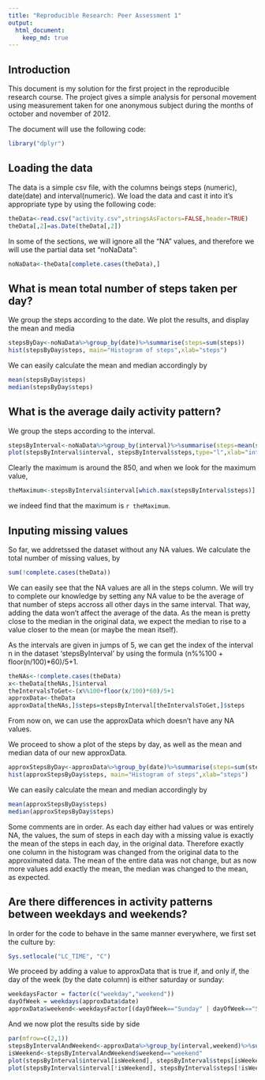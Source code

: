 ```yaml
---
title: "Reproducible Research: Peer Assessment 1"
output: 
  html_document:
    keep_md: true
---
```



## Introduction
This document is my solution for the first project in the reproducible research course. The project gives a simple analysis for personal movement using measurement taken for one anonymous subject during the months of october and november of 2012.

The document will use the following code:

```r
library("dplyr")
```

## Loading the data
The data is a simple csv file, with the columns beings steps (numeric), date(date) and interval(numeric). We load the data and cast it into it's appropriate type by using the following code:
```r
theData<-read.csv("activity.csv",stringsAsFactors=FALSE,header=TRUE)
theData[,2]=as.Date(theData[,2])
```

In some of the sections, we will ignore all the "NA" values, and therefore we will use the partial data set "noNaData":
```r
noNaData<-theData[complete.cases(theData),]
```

## What is mean total number of steps taken per day?
We group the steps according to the date. We plot the results, and display the mean and media
```r
stepsByDay<-noNaData%>%group_by(date)%>%summarise(steps=sum(steps))
hist(stepsByDay$steps, main="Histogram of steps",xlab="steps")
```

We can easily calculate the mean and median accordingly by
```r
mean(stepsByDay$steps)
median(stepsByDay$steps)
```
## What is the average daily activity pattern?
We group the steps according to the interval.
```r
stepsByInterval<-noNaData%>%group_by(interval)%>%summarise(steps=mean(steps))
plot(stepsByInterval$interval, stepsByInterval$steps,type="l",xlab="interval",ylab="steps")
```

Clearly the maximum is around the 850, and when we look for the maximum value,
```r
theMaximum<-stepsByInterval$interval[which.max(stepsByInterval$steps)]
```
we indeed find that the maximum is `r theMaximum`.

## Inputing missing values
So far, we addretssed the dataset without any NA values. We calculate the total number of missing values, by
```r
sum(!complete.cases(theData))
```
We can easily see that the NA values are all in the steps column. We will try to complete our knowledge by setting any NA value to be the average of that number of steps accross all other days in the same interval. That way, adding the data won't affect the average of the data. As the mean is pretty close to the median in the original data, we expect the median to rise to a value closer to the mean (or maybe the mean itself).

As the intervals are given in jumps of 5, we can get the index of the interval n in the dataset 'stepsByInterval' by using the formula (n%%100 + floor(n/100)*60)/5+1.
```r
theNAs<-!complete.cases(theData)
x<-theData[theNAs,]$interval
theIntervalsToGet<-(x%%100+floor(x/100)*60)/5+1
approxData<-theData
approxData[theNAs,]$steps=stepsByInterval[theIntervalsToGet,]$steps
```
From now on, we can use the approxData which doesn't have any NA values.

We proceed to show a plot of the steps by day, as well as the mean and median data of our new approxData.
```r
approxStepsByDay<-approxData%>%group_by(date)%>%summarise(steps=sum(steps))
hist(approxStepsByDay$steps, main="Histogram of steps",xlab="steps")
```

We can easily calculate the mean and median accordingly by
```r
mean(approxStepsByDay$steps)
median(approxStepsByDay$steps)
```

Some comments are in order. As each day either had values or was entirely NA, the values, the sum of steps in each day with a missing value is exactly the mean of the steps in each day, in the original data.
Therefore exactly one column in the histogram was changed from the original data to the approximated data.
The mean of the entire data was not change, but as now more values add exactly the mean, the median was changed to the mean, as expected.
 
## Are there differences in activity patterns between weekdays and weekends?

In order for the code to behave in the same manner everywhere, we first set the culture by:
```r
Sys.setlocale("LC_TIME", "C")
```

We proceed by adding a value to approxData that is true if, and only if, the day of the week (by the date column) is either saturday or sunday:
```r
weekdaysFactor = factor(c("weekday","weekend"))
dayOfWeek = weekdays(approxData$date)
approxData$weekend<-weekdaysFactor[(dayOfWeek=="Sunday" | dayOfWeek=="Saturday")+1]
```

And we now plot the results side by side
```r
par(mfrow=c(2,1))
stepsByIntervalAndWeekend<-approxData%>%group_by(interval,weekend)%>%summarise(steps=mean(steps))
isWeekend<-stepsByIntervalAndWeekend$weekend=="weekend"
plot(stepsByInterval$interval[isWeekend], stepsByInterval$steps[isWeekend],type="l",main="weekend",xlab="interval",ylab="steps")
plot(stepsByInterval$interval[!isWeekend], stepsByInterval$steps[!isWeekend],type="l",main="weekday",xlab="interval",ylab="steps")
```

